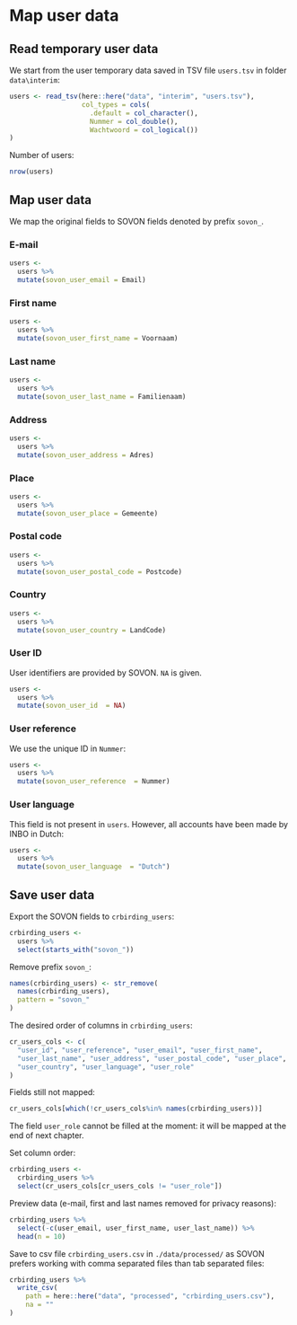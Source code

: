 # Map user data

## Read temporary user data

We start from the user temporary data saved in TSV file `users.tsv` in folder `data\interim`:

```r
users <- read_tsv(here::here("data", "interim", "users.tsv"),
                  col_types = cols(
                    .default = col_character(),
                    Nummer = col_double(),
                    Wachtwoord = col_logical())
)
```

Number of users:

```r
nrow(users)
```

## Map user data

We map the original fields to SOVON fields denoted by prefix `sovon_`.

### E-mail

```r
users <- 
  users %>%
  mutate(sovon_user_email = Email)
```

### First name

```r
users <- 
  users %>%
  mutate(sovon_user_first_name = Voornaam)
```

### Last name

```r
users <- 
  users %>%
  mutate(sovon_user_last_name = Familienaam)
```

### Address

```r
users <- 
  users %>%
  mutate(sovon_user_address = Adres)
```

### Place

```r
users <- 
  users %>%
  mutate(sovon_user_place = Gemeente)
```

### Postal code

```r
users <- 
  users %>%
  mutate(sovon_user_postal_code = Postcode)
```

### Country

```r
users <- 
  users %>%
  mutate(sovon_user_country = LandCode)
```

### User ID

User identifiers are provided by SOVON. `NA` is given.

```r
users <- 
  users %>%
  mutate(sovon_user_id  = NA)
```

### User reference

We use the unique ID in `Nummer`:

```r
users <- 
  users %>%
  mutate(sovon_user_reference  = Nummer)
```

### User language

This field is not present in `users`. However, all accounts have been made by INBO in Dutch:

```r
users <- 
  users %>%
  mutate(sovon_user_language  = "Dutch")
```

## Save user data

Export the SOVON fields to `crbirding_users`:

```r
crbirding_users <- 
  users %>%
  select(starts_with("sovon_"))
```

Remove prefix `sovon_`:

```r
names(crbirding_users) <- str_remove(
  names(crbirding_users), 
  pattern = "sovon_"
)
```

The desired order of columns in `crbirding_users`:

```r
cr_users_cols <- c(
  "user_id", "user_reference", "user_email", "user_first_name",
  "user_last_name", "user_address", "user_postal_code", "user_place",
  "user_country", "user_language", "user_role"
)
```

Fields still not mapped:

```r
cr_users_cols[which(!cr_users_cols%in% names(crbirding_users))]
```

The field `user_role` cannot be filled at the moment: it will be mapped at the end of next chapter.

Set column order:

```r
crbirding_users <-
  crbirding_users %>%
  select(cr_users_cols[cr_users_cols != "user_role"])
```

Preview data (e-mail, first and last names removed for privacy reasons):

```r
crbirding_users %>%
  select(-c(user_email, user_first_name, user_last_name)) %>%
  head(n = 10)
```

Save to csv file `crbirding_users.csv` in `./data/processed/` as SOVON prefers working with comma separated files than tab separated files:

```r
crbirding_users %>%
  write_csv(
    path = here::here("data", "processed", "crbirding_users.csv"), 
    na = ""
)
```
